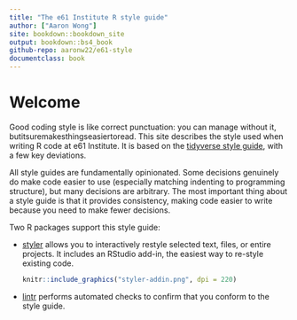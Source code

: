 ```yaml
--- 
title: "The e61 Institute R style guide"
author: ["Aaron Wong"]
site: bookdown::bookdown_site
output: bookdown::bs4_book
github-repo: aaronw22/e61-style
documentclass: book
---
```


# Welcome {-}

Good coding style is like correct punctuation: you can manage without it, butitsuremakesthingseasiertoread. This site describes the style used when writing R code at e61 Institute. It is based on the [tidyverse style guide](https://style.tidyverse.org/), with a few key deviations.

All style guides are fundamentally opinionated. Some decisions genuinely do make code easier to use (especially matching indenting to programming structure), but many decisions are arbitrary. The most important thing about a style guide is that it provides consistency, making code easier to write because you need to make fewer decisions.

Two R packages support this style guide:

*   [styler](http://styler.r-lib.org) allows you to interactively restyle
    selected text, files, or entire projects. It includes an RStudio add-in,
    the easiest way to re-style existing code.
    
    ```r
    knitr::include_graphics("styler-addin.png", dpi = 220)
    ```

    
*   [lintr](https://github.com/jimhester/lintr) performs automated checks
    to confirm that you conform to the style guide.
